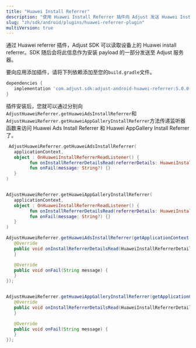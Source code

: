 ```yaml
---
title: "Huawei Install Referrer"
description: "使用 Huawei Install Referrer 插件向 Adjust 发送 Huawei Install Referrer 信息。"
slug: "zh/sdk/android/plugins/huawei-referrer-plugin"
multiVersion: true
---
```


通过 Huawei referrer 插件，Adjust SDK 可以读取设备上的 Huawei install referrer。SDK 随后会将此信息作为安装 payload 的一部分发送至 Adjust 服务器。

要向应用添加插件，请将下列依赖添加至您的`build.gradle`文件。

<CodeBlock title="build.gradle">

```groovy
dependencies {
   implementation 'com.adjust.sdk:adjust-android-huawei-referrer:5.0.0-SNAPSHOT'
}
```

</CodeBlock>

插件安装后，您就可以通过分别向`AdjustHuaweiReferrer.getHuaweiAdsInstallReferrer`和`AdjustHuaweiReferrer.getHuaweiAppGalleryInstallReferrer`方法传递监听器函数来访问 Huawei Ads Install Referrer 和 Huawei AppGallery Install Referrer 了。

<Tabs>
<Tab title="Kotlin">

```kotlin
 AdjustHuaweiReferrer.getHuaweiAdsInstallReferrer(
   applicationContext,
   object : OnHuaweiInstallReferrerReadListener() {
         fun onInstallReferrerDetailsRead(referrerDetails: HuaweiInstallReferrerDetails?) {}
         fun onFail(message: String?) {}
   }
)


AdjustHuaweiReferrer.getHuaweiAppGalleryInstallReferrer(
   applicationContext,
   object : OnHuaweiInstallReferrerReadListener() {
         fun onInstallReferrerDetailsRead(referrerDetails: HuaweiInstallReferrerDetails?) {}
         fun onFail(message: String?) {}
   }
)
```

</Tab>
<Tab title="Java">

```java
AdjustHuaweiReferrer.getHuaweiAdsInstallReferrer(getApplicationContext(), new OnHuaweiInstallReferrerReadListener() {
   @Override
   public void onInstallReferrerDetailsRead(HuaweiInstallReferrerDetails referrerDetails) {
   }

   @Override
   public void onFail(String message) {
   }
});


AdjustHuaweiReferrer.getHuaweiAppGalleryInstallReferrer(getApplicationContext(), new OnHuaweiInstallReferrerReadListener() {
   @Override
   public void onInstallReferrerDetailsRead(HuaweiInstallReferrerDetails referrerDetails) {
   }

   @Override
   public void onFail(String message) {
   }
});

```

</Tab>
</Tabs>
